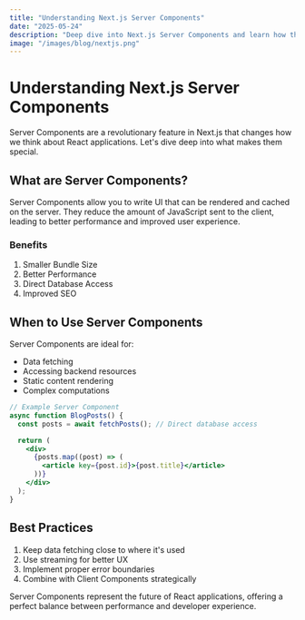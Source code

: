 ```yaml
---
title: "Understanding Next.js Server Components"
date: "2025-05-24"
description: "Deep dive into Next.js Server Components and learn how they revolutionize React applications with improved performance and developer experience."
image: "/images/blog/nextjs.png"
---
```


# Understanding Next.js Server Components

Server Components are a revolutionary feature in Next.js that changes how we think about React applications. Let's dive deep into what makes them special.

## What are Server Components?

Server Components allow you to write UI that can be rendered and cached on the server. They reduce the amount of JavaScript sent to the client, leading to better performance and improved user experience.

### Benefits

1. Smaller Bundle Size
2. Better Performance
3. Direct Database Access
4. Improved SEO

## When to Use Server Components

Server Components are ideal for:

- Data fetching
- Accessing backend resources
- Static content rendering
- Complex computations

```jsx
// Example Server Component
async function BlogPosts() {
  const posts = await fetchPosts(); // Direct database access

  return (
    <div>
      {posts.map((post) => (
        <article key={post.id}>{post.title}</article>
      ))}
    </div>
  );
}
```

## Best Practices

1. Keep data fetching close to where it's used
2. Use streaming for better UX
3. Implement proper error boundaries
4. Combine with Client Components strategically

Server Components represent the future of React applications, offering a perfect balance between performance and developer experience.
